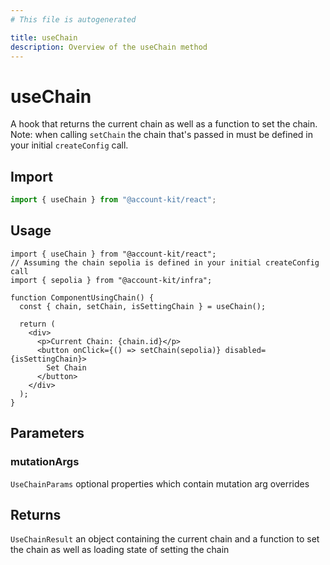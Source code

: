 ```yaml
---
# This file is autogenerated

title: useChain
description: Overview of the useChain method
---
```


# useChain

A hook that returns the current chain as well as a function to set the chain.
Note: when calling `setChain` the chain that's passed in must be defined in
your initial `createConfig` call.

## Import

```ts
import { useChain } from "@account-kit/react";
```

## Usage

```tsx
import { useChain } from "@account-kit/react";
// Assuming the chain sepolia is defined in your initial createConfig call
import { sepolia } from "@account-kit/infra";

function ComponentUsingChain() {
  const { chain, setChain, isSettingChain } = useChain();

  return (
    <div>
      <p>Current Chain: {chain.id}</p>
      <button onClick={() => setChain(sepolia)} disabled={isSettingChain}>
        Set Chain
      </button>
    </div>
  );
}
```

## Parameters

### mutationArgs

`UseChainParams`
optional properties which contain mutation arg overrides

## Returns

`UseChainResult`
an object containing the current chain and a function to set the chain as well as loading state of setting the chain
